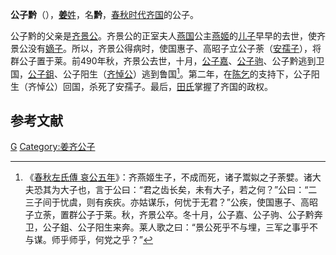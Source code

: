 {{Refimprove|time=2019-12-20T02:44:52+00:00}}

{{模板:Infobox 先秦人物
|名称=公子黔
|姓=[[姜姓|姜]]
|氏=
|名=黔
|字=
|别名=
|别字=
|谥号=
|时代=春秋
|国家=[[齐国|齐]] 
|身份=公子
|出生=
|逝世=
|父=[[齐景公|齐景公]]
}}
'''公子黔'''（{{bd|？||？||catIdx=J姜}}），[[姜姓|'''姜'''姓]]，名'''黔'''，[[春秋时代|春秋时代]][[齐国|齐国]]的公子。

公子黔的父亲是[[齐景公|齐景公]]。齐景公的正室夫人[[燕国|燕国]]公主[[燕姬|燕姬]]的[[燕姬子|儿子]]早早的去世，使齐景公没有[[嫡子|嫡子]]。所以，齐景公得病时，使国惠子、高昭子立公子荼（[[安孺子|安孺子]]），将群公子置于莱。前490年秋，齐景公去世，十月，[[公子嘉_(齐国)|公子嘉]]、[[公子驹|公子驹]]、公子黔逃到卫国，[[公子鉏_(齊國)|公子鉏]]、公子阳生（[[齐悼公|齐悼公]]）逃到鲁国<ref>《[[s:春秋左氏傳/哀公|春秋左氏傳 哀公五年]]》：齐燕姬生子，不成而死，诸子鬻姒之子荼嬖。诸大夫恐其为大子也，言于公曰：“君之齿长矣，未有大子，若之何？”公曰：“二三子间于忧虞，则有疾疢。亦姑谋乐，何忧于无君？”公疾，使国惠子、高昭子立荼，置群公子于莱。秋，齐景公卒。冬十月，公子嘉、公子驹、公子黔奔卫，公子鉏、公子阳生来奔。莱人歌之曰：“景公死乎不与埋，三军之事乎不与谋。师乎师乎，何党之乎？”</ref>。第二年，在[[陈乞|陈乞]]的支持下，公子阳生（齐悼公）回国，杀死了安孺子。最后，[[田氏|田氏]]掌握了齐国的政权。

==参考文献==
<references/>

[[Category:姜姓|G]]
[[Category:姜齐公子|Category:姜齐公子]]